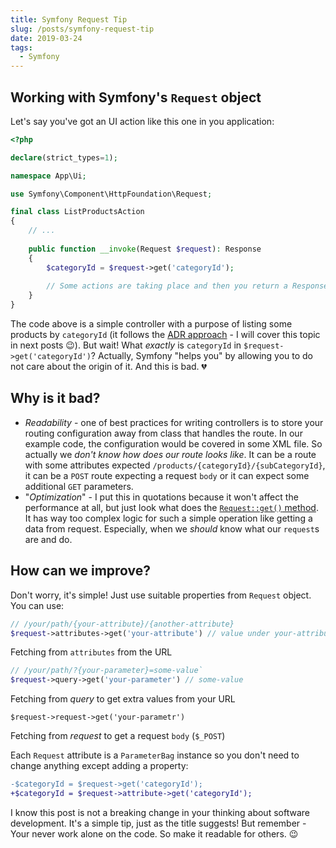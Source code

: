 ```yaml
---
title: Symfony Request Tip
slug: /posts/symfony-request-tip
date: 2019-03-24
tags:
  - Symfony
---
```


## Working with Symfony's `Request` object

Let's say you've got an UI action like this one in you application: 

```php
<?php

declare(strict_types=1);

namespace App\Ui;

use Symfony\Component\HttpFoundation\Request;

final class ListProductsAction
{
    // ...
    
    public function __invoke(Request $request): Response
    {
        $categoryId = $request->get('categoryId');
        
        // Some actions are taking place and then you return a Response
    }
}
```

The code above is a simple controller with a purpose of listing some products by `categoryId` (it follows the 
[ADR approach](http://pmjones.io/adr/) - I will cover this topic in next posts 😉). But wait! What *exactly* is 
`categoryId` in `$request->get('categoryId')`? Actually, Symfony "helps you" by allowing you to do not care about 
the origin of it. And this is bad. 💔

## Why is it bad?

* *Readability* - one of best practices for writing controllers is to store your routing configuration away from class 
that handles the route. In our example code, the configuration would be covered in some XML file. So actually we *don't 
know how does our route looks like*. It can be a route with some attributes expected 
`/products/{categoryId}/{subCategoryId}`, it can be a `POST` route expecting a request `body` or it can expect some 
additional `GET` parameters.
* "*Optimization*" - I put this in quotations because it won't affect the performance at all, but just look what does
the [`Request::get()` method](https://github.com/symfony/symfony/blob/master/src/Symfony/Component/HttpFoundation/Request.php#L681).
It has way too complex logic for such a simple operation like getting a data from request. Especially, when we *should*
know what our `request`s are and do.

## How can we improve?

Don't worry, it's simple! Just use suitable properties from `Request` object. You can use:

```php
// /your/path/{your-attribute}/{another-attribute}
$request->attributes->get('your-attribute') // value under your-attribute
```
Fetching from `attributes` from the URL

```php
// /your/path/?{your-parameter}=some-value`
$request->query->get('your-parameter') // some-value
```
Fetching from *query* to get extra values from your URL

```
$request->request->get('your-parametr')
```
Fetching from *request* to get a request `body` (`$_POST`)

Each `Request` attribute is a `ParameterBag` instance so you don't need to change anything except adding a property:

```diff
-$categoryId = $request->get('categoryId');
+$categoryId = $request->attribute->get('categoryId');
```

I know this post is not a breaking change in your thinking about software development. It's a simple tip, just as the 
title suggests! But remember - Your never work alone on the code. So make it readable for others. 😉
